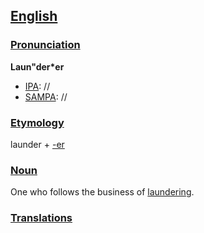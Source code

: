 ==[[English]]==
===[[Pronunciation]]===

'''Laun"der*er'''
*[[IPA]]: //
*[[SAMPA]]: //
===[[Etymology]]===

launder + [[-er]]
===[[Noun]]===

One who follows the business of [[laundering]].
===[[Translations]]===